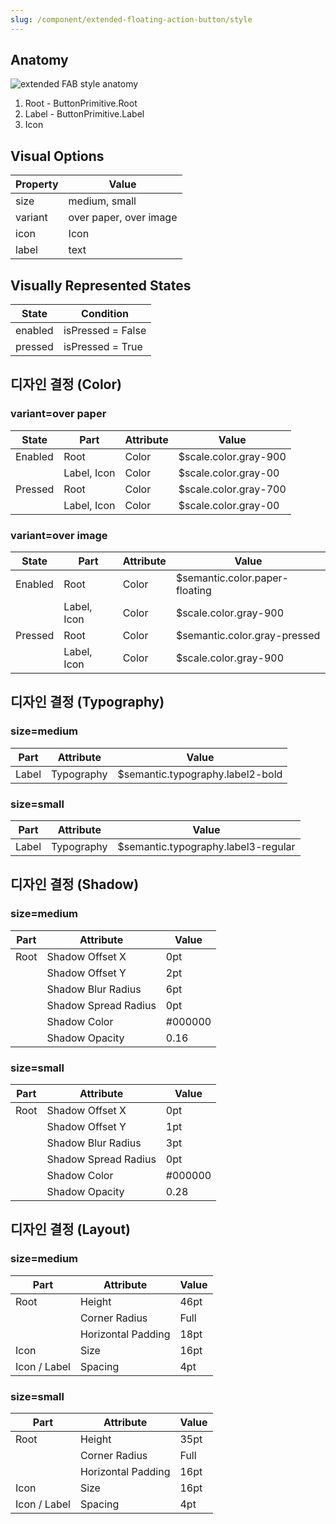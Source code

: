 ```yaml
---
slug: /component/extended-floating-action-button/style
---
```


## Anatomy

<Anatomy>![extended FAB style anatomy](./anatomy.png)</Anatomy>

1. Root - ButtonPrimitive.Root
2. Label - ButtonPrimitive.Label
3. Icon

## Visual Options

| Property | Value                  |
| -------- | ---------------------- |
| size     | medium, small          |
| variant  | over paper, over image |
| icon     | Icon                   |
| label    | text                   |

## Visually Represented States

| State   | Condition         |
| ------- | ----------------- |
| enabled | isPressed = False |
| pressed | isPressed = True  |

## 디자인 결정 (Color)

### variant=over paper

| State   | Part        | Attribute | Value                 |
| ------- | ----------- | --------- | --------------------- |
| Enabled | Root        | Color     | $scale.color.gray-900 |
|         | Label, Icon | Color     | $scale.color.gray-00  |
| Pressed | Root        | Color     | $scale.color.gray-700 |
|         | Label, Icon | Color     | $scale.color.gray-00  |

### variant=over image

| State   | Part        | Attribute | Value                          |
| ------- | ----------- | --------- | ------------------------------ |
| Enabled | Root        | Color     | $semantic.color.paper-floating |
|         | Label, Icon | Color     | $scale.color.gray-900          |
| Pressed | Root        | Color     | $semantic.color.gray-pressed   |
|         | Label, Icon | Color     | $scale.color.gray-900          |

## 디자인 결정 (Typography)

### size=medium

| Part  | Attribute  | Value                            |
| ----- | ---------- | -------------------------------- |
| Label | Typography | $semantic.typography.label2-bold |

### size=small

| Part  | Attribute  | Value                               |
| ----- | ---------- | ----------------------------------- |
| Label | Typography | $semantic.typography.label3-regular |

## 디자인 결정 (Shadow)

### size=medium

| Part | Attribute            | Value   |
| ---- | -------------------- | ------- |
| Root | Shadow Offset X      | 0pt     |
|      | Shadow Offset Y      | 2pt     |
|      | Shadow Blur Radius   | 6pt     |
|      | Shadow Spread Radius | 0pt     |
|      | Shadow Color         | #000000 |
|      | Shadow Opacity       | 0.16    |

### size=small

| Part | Attribute            | Value   |
| ---- | -------------------- | ------- |
| Root | Shadow Offset X      | 0pt     |
|      | Shadow Offset Y      | 1pt     |
|      | Shadow Blur Radius   | 3pt     |
|      | Shadow Spread Radius | 0pt     |
|      | Shadow Color         | #000000 |
|      | Shadow Opacity       | 0.28    |

## 디자인 결정 (Layout)

### size=medium

| Part         | Attribute          | Value |
| ------------ | ------------------ | ----- |
| Root         | Height             | 46pt  |
|              | Corner Radius      | Full  |
|              | Horizontal Padding | 18pt  |
| Icon         | Size               | 16pt  |
| Icon / Label | Spacing            | 4pt   |

### size=small

| Part         | Attribute          | Value |
| ------------ | ------------------ | ----- |
| Root         | Height             | 35pt  |
|              | Corner Radius      | Full  |
|              | Horizontal Padding | 16pt  |
| Icon         | Size               | 16pt  |
| Icon / Label | Spacing            | 4pt   |
